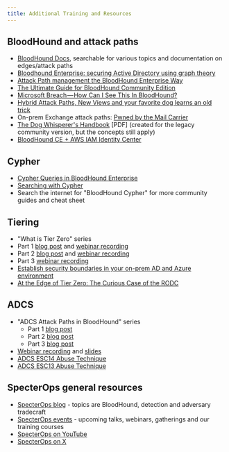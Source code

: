 ```yaml
---
title: Additional Training and Resources
---
```


## BloodHound and attack paths

* [BloodHound Docs](https://support.bloodhoundenterprise.io/hc/en-us), searchable for various topics and documentation on edges/attack paths
* [Bloodhound Enterprise: securing Active Directory using graph theory](https://specterops.io/blog/2023/10/20/bloodhound-enterprise-securing-active-directory-using-graph-theory/)
* [Attack Path management the BloodHound Enterprise Way](https://www.youtube.com/watch?v=O-Ucq-VLcj4)
* [The Ultimate Guide for BloodHound Community Edition](https://m4lwhere.medium.com/the-ultimate-guide-for-bloodhound-community-edition-bhce-80b574595acf)
* [Microsoft Breach — How Can I See This In BloodHound?](https://specterops.io/blog/2024/02/02/microsoft-breach-how-can-i-see-this-in-bloodhound/)
* [Hybrid Attack Paths, New Views and your favorite dog learns an old trick](https://specterops.io/blog/2024/08/02/hybrid-attack-paths-new-views-and-your-favorite-dog-learns-an-old-trick/)
* On-prem Exchange attack paths: [Pwned by the Mail Carrier](https://specterops.io/blog/2024/03/20/pwned-by-the-mail-carrier/)
* [The Dog Whisperer's Handbook](https://insinuator.net/2018/11/the-dog-whisperers-handbook/) \[PDF\] (created for the legacy community version, but the concepts still apply)
* [BloodHound CE + AWS IAM Identity Center](https://www.linkedin.com/pulse/bloodhound-ce-aws-iam-identity-center-philipp-zinser-xywee/)

## Cypher

* [Cypher Queries in BloodHound Enterprise](https://specterops.io/blog/2024/01/10/cypher-queries-in-bloodhound-enterprise/)
* [Searching with Cypher](https://support.bloodhoundenterprise.io/hc/en-us/articles/16721164740251-Searching-with-Cypher)
* Search the internet for "BloodHound Cypher" for more community guides and cheat sheet

## Tiering

* "What is Tier Zero" series
* Part 1 [blog post](https://specterops.io/blog/2023/06/22/what-is-tier-zero-part-1/) and [webinar recording](https://www.youtube.com/watch?v=5Ho83R9Jy68)
* Part 2 [blog post](https://specterops.io/blog/2023/09/14/what-is-tier-zero-part-2/) and [webinar recording](https://www.youtube.com/watch?v=SAI3mXQgy_I)
* Part 3 [webinar recording](https://www.youtube.com/watch?v=ykrse1rsvy4)
* [Establish security boundaries in your on-prem AD and Azure environment](https://specterops.io/blog/2022/06/20/establish-security-boundaries-in-your-on-prem-ad-and-azure-environment/)
* [At the Edge of Tier Zero: The Curious Case of the RODC](https://specterops.io/blog/2023/01/25/at-the-edge-of-tier-zero-the-curious-case-of-the-rodc/)

## ADCS

* "ADCS Attack Paths in BloodHound" series
    * Part 1 [blog post](https://posts.specterops.io/adcs-attack-paths-in-bloodhound-part-1-799f3d3b03cf)
    * Part 2 [blog post](https://specterops.io/blog/2024/05/01/adcs-attack-paths-in-bloodhound-part-2/)
    * Part 3 [blog post](https://posts.specterops.io/adcs-attack-paths-in-bloodhound-part-3-33efb00856ac)
* [Webinar recording](https://www.youtube.com/watch?v=o4SSFv5Gfzs) and [slides](https://github.com/SpecterOps/presentations/blob/main/Webinars/2023%2012%2007%20ADCS%20Webinar.pdf)
* [ADCS ESC14 Abuse Technique](https://specterops.io/blog/2024/02/28/adcs-esc14-abuse-technique/)
* [ADCS ESC13 Abuse Technique](https://specterops.io/blog/2024/02/14/adcs-esc13-abuse-technique/)

## SpecterOps general resources

* [SpecterOps blog](https://specterops.io/blog/) \- topics are BloodHound, detection and adversary tradecraft
* [SpecterOps events](https://specterops.io/events/) \- upcoming talks, webinars, gatherings and our training courses
* [SpecterOps on YouTube](https://www.youtube.com/@specterops)
* [SpecterOps on X](https://x.com/SpecterOps)

